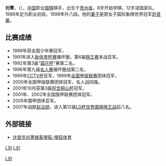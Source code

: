 '''刘菁'''，（{{bd|1975年|4月23日|catIdx=L}}），[[中国|中国]]职业[[围棋|围棋]]棋手，出生于[[贵州省|贵州省]]，8岁开始学棋，12岁进国家队。1986年定为职业初段，1998年升八段。他的[[妻子|妻子]]是原女子国际象棋世界冠军[[許昱華|許昱華]]。


== 比赛成绩 ==
*1989年获全国少年赛冠军，
*1991年进入[[新体育杯赛|新体育杯赛]]循环圈，第6届[[棋王赛|棋王赛]]本战亚军。
*1992年第3届“[[霜花杯|霜花杯]]”赛第二名，
*1996年第九届[[中国围棋名人战|名人赛]]循环圈战第二名，
*1999年[[CCTV杯|CCTV杯]]亚军，1999年[[中国围棋甲级联赛|全国甲级联赛]]团体冠军，
*2000年全国甲级联赛团体冠军、名人战四强。
*2001年10月获第3届[[阿含桐山杯|阿含桐山杯]]冠军。
*2001年、2002年全国围甲联赛团体冠军。
*2005年围甲团体亚军。
*2007年战胜[[赵治勋|赵治勋]]，进入第12届[[LG杯世界围棋棋王战|LG杯世界围棋棋王战]]前八名。

== 外部链接 ==
*[http://sports.sohu.com/s2006/gxxyh/index.shtml 许昱华刘菁做客搜狐-搜狐体育]{{Wayback|url=http://sports.sohu.com/s2006/gxxyh/index.shtml |date=20080917202536 }}

[[category:贵州人|L刘]]
[[category:中国围棋棋手|L刘]]
[[Category:中国棋院围棋棋手|L刘]]